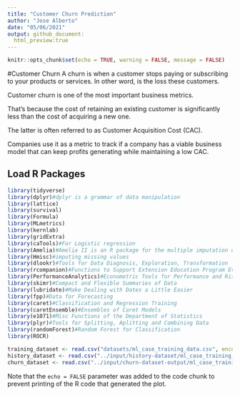 ```yaml
---
title: "Customer Churn Prediction"
author: "Jose Alberto"
date: "05/06/2021"
output: github_document:
  html_preview:true
---
```


```r
knitr::opts_chunk$set(echo = TRUE, warning = FALSE, message = FALSE)
```


#Customer Churn
A churn is when a customer stops paying or subscribing to your products or  services.
In other word, is the loss these customers.

Customer churn is one of the most important business metrics.

That’s because the cost of retaining an existing customer is significantly less than the cost of acquiring a new one.

The latter is often referred to as Customer Acquisition Cost (CAC).

Companies use it as a metric to track if a company has a viable business model that can keep profits generating while maintaining a low CAC.

## Load R Packages 

```r
library(tidyverse)
library(dplyr)#dplyr is a grammar of data manipulation
library(lattice)
library(survival)
library(Formula)
library(MLmetrics)
library(kernlab)
library(gridExtra)
library(caTools)#For Logistic regression
library(Amelia)#Amelia II is an R package for the multiple imputation of multivariate incomplete data
library(Hmisc)#imputing missing values
library(dlookr)#Tools for Data Diagnosis, Exploration, Transformation
library(rcompanion)#Functions to Support Extension Education Program Evaluation
library(PerformanceAnalytics)#Econometric Tools for Performance and Risk Analysis
library(skimr)#Compact and Flexible Summaries of Data
library(lubridate)#Make Dealing with Dates a Little Easier
library(fpp)#Data for Forecasting
library(caret)#Classification and Regression Training        
library(caretEnsemble)#Ensembles of Caret Models
library(e1071)#Misc Functions of the Department of Statistics
library(plyr)#Tools for Splitting, Aplitting and Combining Data
library(randomForest)#Random Forest for Classification 
library(ROCR)
```



```r
training_dataset <- read.csv("datasets/ml_case_training_data.csv", encoding='UTF-8')
history_dataset <- read.csv("../input/history-dataset/ml_case_training_hist_data.csv", encoding='UTF-8')
churn_dataset <- read.csv("../input/churn-dataset-output/ml_case_training_output.csv", encoding='UTF-8')

```

Note that the `echo = FALSE` parameter was added to the code chunk to prevent printing of the R code that generated the plot.
